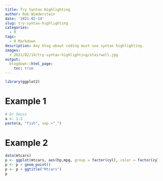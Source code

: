 ```yaml
---
title: Try Syntax Highlighting
author: Rob Wiederstein
date: '2021-02-14'
slug: try-syntax-highlighting
categories:
  - R
tags:
  - R Markdown
description: Any blog about coding must use syntax highlighting.
images:
  - 2021/02/14/try-syntax-highlighting/stairwell.jpg
output:
  blogdown::html_page:
    toc: true
---
```


```r
library(ggplot2)
```

# Example 1

```r
# Dr Seuss
a <- 1:2
paste(a, "fish", sep ="_")
```

# Example 2

```r
data(mtcars)
p <- ggplot(mtcars, aes(hp,mpg, group = factor(cyl), color = factor(cyl)))
p <- p + geom_point()
p <- p + ggtitle("Mtcars")
p
```
